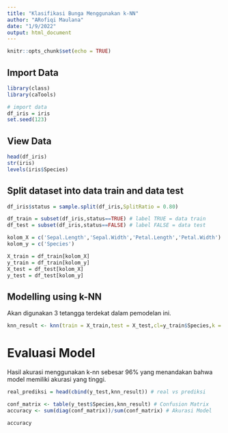 ```yaml
---
title: "Klasifikasi Bunga Menggunakan k-NN"
author: "ARofiqi Maulana"
date: "1/9/2022"
output: html_document
---
```


```r
knitr::opts_chunk$set(echo = TRUE)
```

## Import Data

```r
library(class)
library(caTools)

# import data
df_iris = iris
set.seed(123)
```

## View Data
```r
head(df_iris)
str(iris)
levels(iris$Species)
```
## Split dataset into data train and data test

```r
df_iris$status = sample.split(df_iris,SplitRatio = 0.80)

df_train = subset(df_iris,status==TRUE) # label TRUE = data train
df_test = subset(df_iris,status==FALSE) # label FALSE = data test

kolom_X = c('Sepal.Length','Sepal.Width','Petal.Length','Petal.Width')
kolom_y = c('Species')

X_train = df_train[kolom_X]
y_train = df_train[kolom_y]
X_test = df_test[kolom_X]
y_test = df_test[kolom_y]
```

## Modelling using k-NN
Akan digunakan 3 tetangga terdekat dalam pemodelan ini.
```r
knn_result <- knn(train = X_train,test = X_test,cl=y_train$Species,k = 3,prob = TRUE)
```

# Evaluasi Model
Hasil akurasi menggunakan k-nn sebesar 96% yang menandakan bahwa model memiliki akurasi yang tinggi.

```r
real_prediksi = head(cbind(y_test,knn_result)) # real vs prediksi

conf_matrix <- table(y_test$Species,knn_result) # Confusion Matrix
accuracy <- sum(diag(conf_matrix))/sum(conf_matrix) # Akurasi Model

accuracy
```
